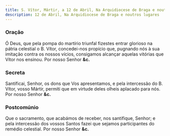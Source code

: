 ```yaml
---
title: S. Vítor, Mártir, a 12 de Abril, Na Arquidiocese de Braga e noutros lugares
description: 12 de Abril, Na Arquidiocese de Braga e noutros lugares
---
```


### Oração

Ó Deus, que pela pompa do martírio triunfal fizestes entrar glorioso na
pátria celestial o B. Vítor, concedei-nos propício que, pugnando nós à sua
imitação contra os nossos vícios, consigamos alcançar aquelas vitórias que
Vítor nos ensinou. Por nosso Senhor **&c.**

### Secreta

Santificai, Senhor, os dons que Vos apresentamos, e pela intercessão do B.
Vítor, vosso Mártir, permiti que em virtude deles olheis aplacado para
nós. Por nosso Senhor **&c.**

### Postcomúnio

Que o sacramento, que acabámos de receber, nos santifique, Senhor; e pela
intercessão dos vossos Santos fazei que sejamos participantes do remédio
celestial. Por nosso Senhor **&c.**
